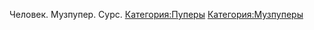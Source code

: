 {{Инфобокс для пуперов
|title2=MaxDentist
|другие_ники=
|image3=[[Файл:MaxDentist.jpg|left]]
|caption3=
|сферы_творчества=
|год_начала=
|image4=
|caption4=
|имя_фамилия=
|дата_рождения=
|место_проживания=
|ссылки=[https://www.youtube.com/channel/UCJ19sV_kyup9K6TI2HumoDQ channel]
[https://www.youtube.com/channel/UCudSl6fbRN6ZWGFQj8aUadA alt]
}}Человек. Музпупер. Сурс.
[[Категория:Пуперы]]
[[Категория:Музпуперы]]